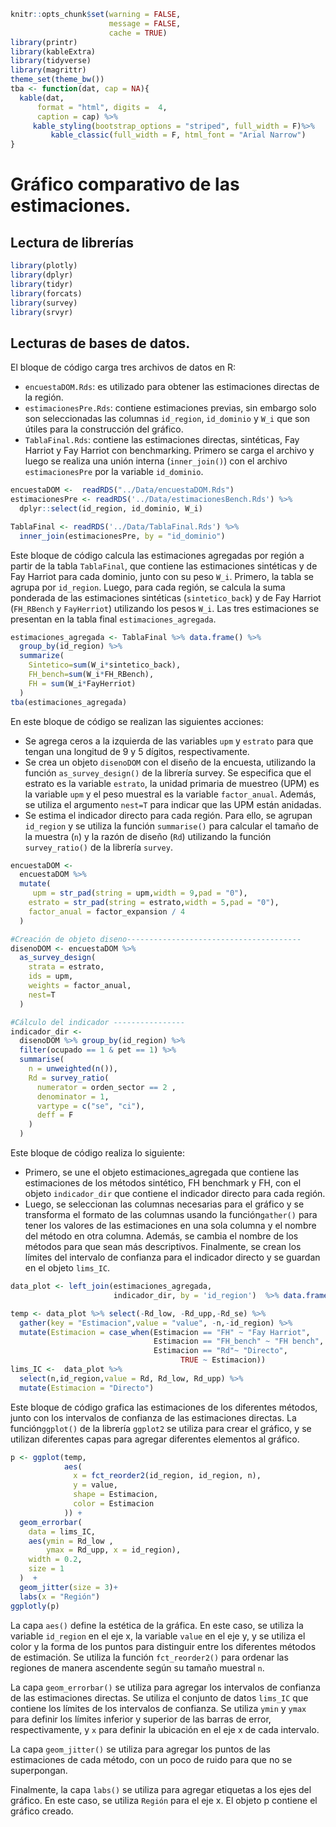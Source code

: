 ```r
knitr::opts_chunk$set(warning = FALSE, 
                      message = FALSE,
                      cache = TRUE)
library(printr)
library(kableExtra)
library(tidyverse)
library(magrittr)
theme_set(theme_bw())
tba <- function(dat, cap = NA){
  kable(dat,
      format = "html", digits =  4,
      caption = cap) %>% 
     kable_styling(bootstrap_options = "striped", full_width = F)%>%
         kable_classic(full_width = F, html_font = "Arial Narrow")
}
```

# Gráfico comparativo de las estimaciones.

## Lectura de librerías

```r
library(plotly)
library(dplyr)
library(tidyr)
library(forcats)
library(survey)
library(srvyr)
```

## Lecturas de bases de datos. 

El bloque de código carga tres archivos de datos en R:

  -   `encuestaDOM.Rds`: es utilizado para obtener las estimaciones directas de la región.
  -   `estimacionesPre.Rds`: contiene estimaciones previas, sin embargo solo son seleccionadas las columnas `id_region`, `id_dominio` y `W_i` que son útiles para la construcción del gráfico.
  -   `TablaFinal.Rds`: contiene las estimaciones directas, sintéticas, Fay Harriot  y Fay Harriot con benchmarking. Primero se carga el archivo y luego se realiza una unión interna (`inner_join()`) con el archivo `estimacionesPre` por la variable `id_dominio`.

```r
encuestaDOM <-  readRDS("../Data/encuestaDOM.Rds")
estimacionesPre <- readRDS('../Data/estimacionesBench.Rds') %>% 
  dplyr::select(id_region, id_dominio, W_i)

TablaFinal <- readRDS('../Data/TablaFinal.Rds') %>% 
  inner_join(estimacionesPre, by = "id_dominio")
```

Este bloque de código calcula las estimaciones agregadas por región a partir de la tabla `TablaFinal`, que contiene las estimaciones sintéticas y de Fay Harriot para cada dominio, junto con su peso `W_i`. Primero, la tabla se agrupa por `id_region`. Luego, para cada región, se calcula la suma ponderada de las estimaciones sintéticas (`sintetico_back`) y de Fay Harriot (`FH_RBench` y `FayHerriot`) utilizando los pesos `W_i`. Las tres estimaciones se presentan en la tabla final `estimaciones_agregada`.

```r
estimaciones_agregada <- TablaFinal %>% data.frame() %>% 
  group_by(id_region) %>% 
  summarize(
    Sintetico=sum(W_i*sintetico_back),
    FH_bench=sum(W_i*FH_RBench),
    FH = sum(W_i*FayHerriot)
  )
tba(estimaciones_agregada)
```

En este bloque de código se realizan las siguientes acciones:

  -   Se agrega ceros a la izquierda de las variables `upm` y `estrato` para que tengan una longitud de 9 y 5 dígitos, respectivamente.
  -   Se crea un objeto `disenoDOM` con el diseño de la encuesta, utilizando la función `as_survey_design()` de la librería survey. Se especifica que el estrato es la variable `estrato`, la unidad primaria de muestreo (UPM) es la variable `upm` y el peso muestral es la variable `factor_anual`. Además, se utiliza el argumento `nest=T` para indicar que las UPM están anidadas.
  -   Se estima el indicador directo para cada región. Para ello,  se agrupan `id_region` y se utiliza la función `summarise()` para calcular el tamaño de la muestra (`n`) y la razón de diseño (`Rd`) utilizando la función `survey_ratio()` de la librería `survey`.

```r
encuestaDOM <-
  encuestaDOM %>%
  mutate(
     upm = str_pad(string = upm,width = 9,pad = "0"),
    estrato = str_pad(string = estrato,width = 5,pad = "0"),
    factor_anual = factor_expansion / 4
  )

#Creación de objeto diseno--------------------------------------- 
disenoDOM <- encuestaDOM %>%
  as_survey_design(
    strata = estrato,
    ids = upm,
    weights = factor_anual,
    nest=T
  )

#Cálculo del indicador ----------------
indicador_dir <-
  disenoDOM %>% group_by(id_region) %>%
  filter(ocupado == 1 & pet == 1) %>%
  summarise(
    n = unweighted(n()),
    Rd = survey_ratio(
      numerator = orden_sector == 2 ,
      denominator = 1,
      vartype = c("se", "ci"),
      deff = F
    )
  )
```

Este bloque de código realiza lo siguiente:

  -   Primero, se une el objeto estimaciones_agregada que contiene las estimaciones de los métodos sintético, FH benchmark y FH, con el objeto `indicador_dir` que contiene el indicador directo para cada región.
  -   Luego, se seleccionan las columnas necesarias para el gráfico y se transforma el formato de las columnas usando la función` gather()` para tener los valores de las estimaciones en una sola columna y el nombre del método en otra columna. Además, se cambia el nombre de los métodos para que sean más descriptivos.
Finalmente, se crean los límites del intervalo de confianza para el indicador directo y se guardan en el objeto `lims_IC`.

```r
data_plot <- left_join(estimaciones_agregada, 
                       indicador_dir, by = 'id_region')  %>% data.frame()

temp <- data_plot %>% select(-Rd_low, -Rd_upp,-Rd_se) %>%
  gather(key = "Estimacion",value = "value", -n,-id_region) %>% 
  mutate(Estimacion = case_when(Estimacion == "FH" ~ "Fay Harriot",
                                Estimacion == "FH_bench" ~ "FH bench",
                                Estimacion == "Rd"~ "Directo",
                                      TRUE ~ Estimacion))
lims_IC <-  data_plot %>%
  select(n,id_region,value = Rd, Rd_low, Rd_upp) %>% 
  mutate(Estimacion = "Directo")
```

Este bloque de código grafica las estimaciones de los diferentes métodos, junto con los intervalos de confianza de las estimaciones directas. La función` ggplot()` de la librería `ggplot2` se utiliza para crear el gráfico, y se utilizan diferentes capas para agregar diferentes elementos al gráfico.

```r
p <- ggplot(temp,
            aes(
              x = fct_reorder2(id_region, id_region, n),
              y = value,
              shape = Estimacion,
              color = Estimacion
            )) +
  geom_errorbar(
    data = lims_IC,
    aes(ymin = Rd_low ,
        ymax = Rd_upp, x = id_region),
    width = 0.2,
    size = 1
  )  +
  geom_jitter(size = 3)+
  labs(x = "Región")
ggplotly(p)

```

La capa `aes()` define la estética de la gráfica. En este caso, se utiliza la variable `id_region` en el eje x, la variable `value` en el eje y, y se utiliza el color y la forma de los puntos para distinguir entre los diferentes métodos de estimación. Se utiliza la función `fct_reorder2()` para ordenar las regiones de manera ascendente según su tamaño muestral `n`.

La capa `geom_errorbar()` se utiliza para agregar los intervalos de confianza de las estimaciones directas. Se utiliza el conjunto de datos `lims_IC` que contiene los límites de los intervalos de confianza. Se utiliza `ymin` y `ymax` para definir los límites inferior y superior de las barras de error, respectivamente, y `x` para definir la ubicación en el eje x de cada intervalo.

La capa `geom_jitter()` se utiliza para agregar los puntos de las estimaciones de cada método, con un poco de ruido para que no se superpongan.

Finalmente, la capa `labs()` se utiliza para agregar etiquetas a los ejes del gráfico. En este caso, se utiliza `Región` para el eje x. El objeto p contiene el gráfico creado.
